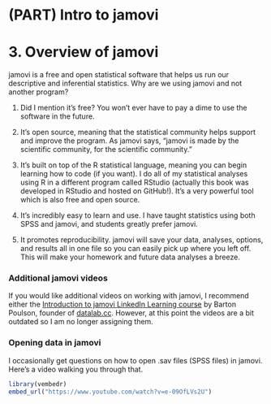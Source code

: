 # (PART) Intro to jamovi {-}

# 3. Overview of jamovi

jamovi is a free and open statistical software that helps us run our descriptive and inferential statistics. Why are we using jamovi and not another program?

1.  Did I mention it's free? You won't ever have to pay a dime to use the software in the future.

2.  It's open source, meaning that the statistical community helps support and improve the program. As jamovi says, "jamovi is made by the scientific community, for the scientific community."

3.  It's built on top of the R statistical language, meaning you can begin learning how to code (if you want). I do all of my statistical analyses using R in a different program called RStudio (actually this book was developed in RStudio and hosted on GitHub!). It's a very powerful tool which is also free and open source.

4.  It's incredibly easy to learn and use. I have taught statistics using both SPSS and jamovi, and students greatly prefer jamovi.

5.  It promotes reproducibility. jamovi will save your data, analyses, options, and results all in one file so you can easily pick up where you left off. This will make your homework and future data analyses a breeze.

### Additional jamovi videos {.unlisted .unnumbered}

If you would like additional videos on working with jamovi, I recommend either the [Introduction to jamovi LinkedIn Learning course](https://www.linkedin.com/learning/introduction-to-jamovi/) by Barton Poulson, founder of [datalab.cc](https://datalab.cc/jamovi/). However, at this point the videos are a bit outdated so I am no longer assigning them. 

### Opening data in jamovi {.unlisted .unnumbered}

I occasionally get questions on how to open .sav files (SPSS files) in jamovi. Here's a video walking you through that.

```r
library(vembedr)
embed_url("https://www.youtube.com/watch?v=e-09OfLVs2U")
```

